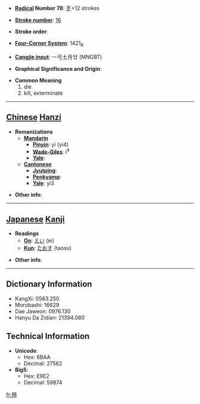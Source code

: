 * '''[[Wiktionary:Chinese radical index| Radical]] Number 78''': [[Wiktionary:Chinese radical index 歹|歹]]+12 strokes

* '''[[Wiktionary:Chinese total strokes index|Stroke number]]''': [[Wiktionary:Chinese total strokes index 16|16]]

* '''Stroke order''': 

* '''[[Wiktionary:Chinese four corner index|Four-Corner System]]''': 1421<sub>8</sub>

* '''[[Wiktionary:Chinese Cangjie index|Cangjie input]]''': 一弓土月廿 (MNGBT)

* '''Graphical Significance and Origin''': 

* '''Common Meaning'''
*#die
*# kill, exterminate


----

== [[Chinese]] [[Hanzi]] ==

* '''Romanizations'''
** '''[[Mandarin]]'''
*** '''[[Pinyin]]''': yì (yi4)
*** '''[[Wade-Giles]]''': i<sup>4</sup>
*** '''[[Yale]]''': 
** '''[[Cantonese]]'''
*** '''[[Jyutping]]''':
*** '''[[Penkyamp]]''': 
*** '''[[Yale]]''': yi3

* '''Other info''': 

----

== [[Japanese]] [[Kanji]] ==

* '''Readings'''
** '''[[On]]''': [[えい]] (ei)
** '''[[Kun]]''': [[たおす]] (taosu)

* '''Other info''':  

----

== Dictionary Information ==

* KangXi: 0583.250
* Morobashi: 16629
* Dae Jaweon: 0976.130
* Hanyu Da Zidian: 21394.080

== Technical Information ==

* '''Unicode''':
** Hex: 6BAA
** Decimal: 27562
* '''Big5''':
** Hex: E9E2
** Decimal: 59874

[[fr:殪]]